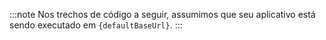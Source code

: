 
:::note
Nos trechos de código a seguir, assumimos que seu aplicativo está sendo executado em <code>{defaultBaseUrl}</code>.
:::
